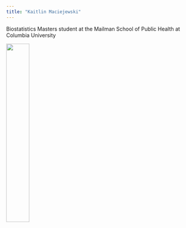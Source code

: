 ```yaml
---
title: "Kaitlin Maciejewski"
---
```


Biostatistics Masters student at the Mailman School of Public Health at Columbia University

<img src="kmbs.jpg" style="width:35%">